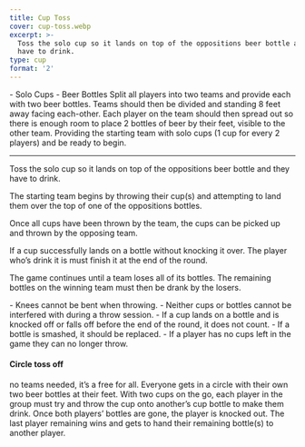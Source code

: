 ```yaml
---
title: Cup Toss
cover: cup-toss.webp
excerpt: >-
  Toss the solo cup so it lands on top of the oppositions beer bottle and they
  have to drink.
type: cup
format: '2'
---
```


<GameHero
  cover="/BeerGoggleGames/images/cup-toss.webp"
  alt="Cup Toss"
/>

<GameSection title="Equipment" icon="/BeerGoggleGames/images/liquor.webp">
-   Solo Cups
-   Beer Bottles
</GameSection>

<GameSection title="Setup" icon="/BeerGoggleGames/images/settings.webp">
Split all players into two teams and provide each with two beer bottles. Teams should then be divided and standing 8 feet away facing each-other. Each player on the team should then spread out so there is enough room to place 2 bottles of beer by their feet, visible to the other team. Providing the starting team with solo cups (1 cup for every 2 players) and be ready to begin.

* * *
</GameSection>

<GameSection title="Aim of the Game" icon="/BeerGoggleGames/images/target.webp">
<p>Toss the solo cup so it lands on top of the oppositions beer bottle and they have to drink.</p>
</GameSection>

<GameSection title="How to Play" icon="/BeerGoggleGames/images/question.webp">
The starting team begins by throwing their cup(s) and attempting to land them over the top of one of the oppositions bottles.

Once all cups have been thrown by the team, the cups can be picked up and thrown by the opposing team.

If a cup successfully lands on a bottle without knocking it over. The player who’s drink it is must finish it at the end of the round.

The game continues until a team loses all of its bottles. The remaining bottles on the winning team must then be drank by the losers.
</GameSection>

<GameSection title="Rules" icon="/BeerGoggleGames/images/rules.webp">
-   Knees cannot be bent when throwing.
-   Neither cups or bottles cannot be interfered with during a throw session.
-   If a cup lands on a bottle and is knocked off or falls off before the end of the round, it does not count.
-   If a bottle is smashed, it should be replaced.
-   If a player has no cups left in the game they can no longer throw.
</GameSection>

<GameSection title="Special Edition" icon="/BeerGoggleGames/images/special.webp">

<h4>Circle toss off</h4>

<p>no teams needed, it’s a free for all. Everyone gets in a circle with their own two beer bottles at their feet. With two cups on the go, each player in the group must try and throw the cup onto another’s cup bottle to make them drink. Once both players’ bottles are gone, the player is knocked out. The last player remaining wins and gets to hand their remaining bottle(s) to another player.</p>
</GameSection>

<ShareButtons title="Cup Toss" />

<FeedbackCard>
</FeedbackCard>
